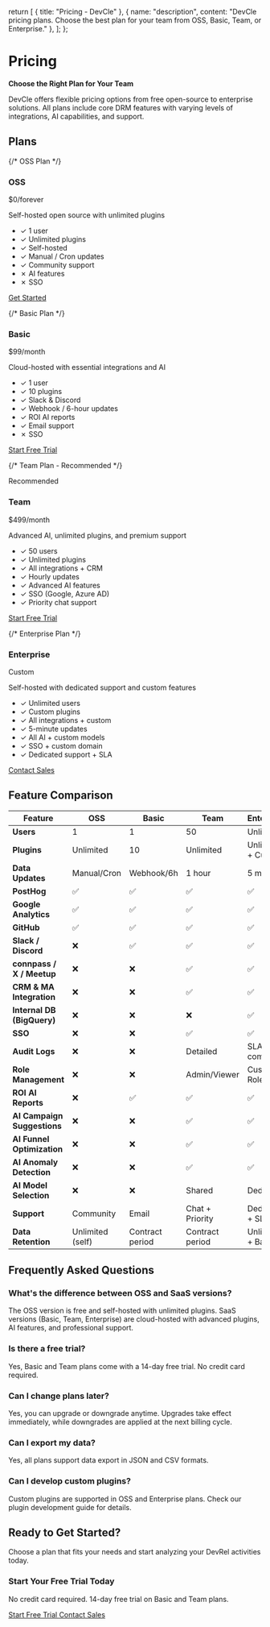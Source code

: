 
  return [
    { title: "Pricing - DevCle" },
    {
      name: "description",
      content: "DevCle pricing plans. Choose the best plan for your team from OSS, Basic, Team, or Enterprise."
    },
  ];
};

# Pricing

**Choose the Right Plan for Your Team**

DevCle offers flexible pricing options from free open-source to enterprise solutions. All plans include core DRM features with varying levels of integrations, AI capabilities, and support.

## Plans

<div className="grid grid-cols-1 md:grid-cols-2 lg:grid-cols-4 gap-8 my-12">

{/* OSS Plan */}
<div className="border border-gray-200 rounded-lg p-6 hover:shadow-lg transition-shadow" data-plan="oss">
  <h3 className="text-2xl font-bold mb-2">OSS</h3>
  <div className="text-4xl font-bold mb-4">$0<span className="text-lg font-normal text-gray-600">/forever</span></div>
  <p className="text-gray-600 mb-6">Self-hosted open source with unlimited plugins</p>

  <ul className="space-y-3 mb-8">
    <li className="flex items-start">
      <span className="text-green-600 mr-2">✓</span>
      <span>1 user</span>
    </li>
    <li className="flex items-start">
      <span className="text-green-600 mr-2">✓</span>
      <span>Unlimited plugins</span>
    </li>
    <li className="flex items-start">
      <span className="text-green-600 mr-2">✓</span>
      <span>Self-hosted</span>
    </li>
    <li className="flex items-start">
      <span className="text-green-600 mr-2">✓</span>
      <span>Manual / Cron updates</span>
    </li>
    <li className="flex items-start">
      <span className="text-green-600 mr-2">✓</span>
      <span>Community support</span>
    </li>
    <li className="flex items-start">
      <span className="text-red-600 mr-2">✗</span>
      <span className="text-gray-400">AI features</span>
    </li>
    <li className="flex items-start">
      <span className="text-red-600 mr-2">✗</span>
      <span className="text-gray-400">SSO</span>
    </li>
  </ul>

  <a href="https://github.com/goofmint/DevCle-app" target="_blank" rel="noopener noreferrer" className="block w-full text-center px-4 py-2 border border-gray-300 rounded-lg hover:bg-gray-50 transition-colors">
    Get Started
  </a>
</div>

{/* Basic Plan */}
<div className="border border-gray-200 rounded-lg p-6 hover:shadow-lg transition-shadow" data-plan="basic">
  <h3 className="text-2xl font-bold mb-2">Basic</h3>
  <div className="text-4xl font-bold mb-4">$99<span className="text-lg font-normal text-gray-600">/month</span></div>
  <p className="text-gray-600 mb-6">Cloud-hosted with essential integrations and AI</p>

  <ul className="space-y-3 mb-8">
    <li className="flex items-start">
      <span className="text-green-600 mr-2">✓</span>
      <span>1 user</span>
    </li>
    <li className="flex items-start">
      <span className="text-green-600 mr-2">✓</span>
      <span>10 plugins</span>
    </li>
    <li className="flex items-start">
      <span className="text-green-600 mr-2">✓</span>
      <span>Slack & Discord</span>
    </li>
    <li className="flex items-start">
      <span className="text-green-600 mr-2">✓</span>
      <span>Webhook / 6-hour updates</span>
    </li>
    <li className="flex items-start">
      <span className="text-green-600 mr-2">✓</span>
      <span>ROI AI reports</span>
    </li>
    <li className="flex items-start">
      <span className="text-green-600 mr-2">✓</span>
      <span>Email support</span>
    </li>
    <li className="flex items-start">
      <span className="text-red-600 mr-2">✗</span>
      <span className="text-gray-400">SSO</span>
    </li>
  </ul>

  <a href="#" className="block w-full text-center px-4 py-2 bg-blue-600 text-white rounded-lg hover:bg-blue-700 transition-colors">
    Start Free Trial
  </a>
</div>

{/* Team Plan - Recommended */}
<div className="border-2 border-blue-600 rounded-lg p-6 hover:shadow-xl transition-shadow relative" data-plan="team">
  <div className="absolute -top-3 left-1/2 transform -translate-x-1/2">
    <span className="bg-blue-600 text-white px-4 py-1 rounded-full text-sm font-semibold">Recommended</span>
  </div>

  <h3 className="text-2xl font-bold mb-2 mt-2">Team</h3>
  <div className="text-4xl font-bold mb-4">$499<span className="text-lg font-normal text-gray-600">/month</span></div>
  <p className="text-gray-600 mb-6">Advanced AI, unlimited plugins, and premium support</p>

  <ul className="space-y-3 mb-8">
    <li className="flex items-start">
      <span className="text-green-600 mr-2">✓</span>
      <span>50 users</span>
    </li>
    <li className="flex items-start">
      <span className="text-green-600 mr-2">✓</span>
      <span>Unlimited plugins</span>
    </li>
    <li className="flex items-start">
      <span className="text-green-600 mr-2">✓</span>
      <span>All integrations + CRM</span>
    </li>
    <li className="flex items-start">
      <span className="text-green-600 mr-2">✓</span>
      <span>Hourly updates</span>
    </li>
    <li className="flex items-start">
      <span className="text-green-600 mr-2">✓</span>
      <span>Advanced AI features</span>
    </li>
    <li className="flex items-start">
      <span className="text-green-600 mr-2">✓</span>
      <span>SSO (Google, Azure AD)</span>
    </li>
    <li className="flex items-start">
      <span className="text-green-600 mr-2">✓</span>
      <span>Priority chat support</span>
    </li>
  </ul>

  <a href="#" className="block w-full text-center px-4 py-2 bg-blue-600 text-white rounded-lg hover:bg-blue-700 transition-colors">
    Start Free Trial
  </a>
</div>

{/* Enterprise Plan */}
<div className="border border-gray-200 rounded-lg p-6 hover:shadow-lg transition-shadow" data-plan="enterprise">
  <h3 className="text-2xl font-bold mb-2">Enterprise</h3>
  <div className="text-4xl font-bold mb-4">Custom</div>
  <p className="text-gray-600 mb-6">Self-hosted with dedicated support and custom features</p>

  <ul className="space-y-3 mb-8">
    <li className="flex items-start">
      <span className="text-green-600 mr-2">✓</span>
      <span>Unlimited users</span>
    </li>
    <li className="flex items-start">
      <span className="text-green-600 mr-2">✓</span>
      <span>Custom plugins</span>
    </li>
    <li className="flex items-start">
      <span className="text-green-600 mr-2">✓</span>
      <span>All integrations + custom</span>
    </li>
    <li className="flex items-start">
      <span className="text-green-600 mr-2">✓</span>
      <span>5-minute updates</span>
    </li>
    <li className="flex items-start">
      <span className="text-green-600 mr-2">✓</span>
      <span>All AI + custom models</span>
    </li>
    <li className="flex items-start">
      <span className="text-green-600 mr-2">✓</span>
      <span>SSO + custom domain</span>
    </li>
    <li className="flex items-start">
      <span className="text-green-600 mr-2">✓</span>
      <span>Dedicated support + SLA</span>
    </li>
  </ul>

  <a href="#" className="block w-full text-center px-4 py-2 border border-gray-300 rounded-lg hover:bg-gray-50 transition-colors">
    Contact Sales
  </a>
</div>

</div>

## Feature Comparison

| Feature | OSS | Basic | Team | Enterprise |
|---------|-----|-------|------|------------|
| **Users** | 1 | 1 | 50 | Unlimited |
| **Plugins** | Unlimited | 10 | Unlimited | Unlimited + Custom |
| **Data Updates** | Manual/Cron | Webhook/6h | 1 hour | 5 minutes |
| **PostHog** | ✅ | ✅ | ✅ | ✅ |
| **Google Analytics** | ✅ | ✅ | ✅ | ✅ |
| **GitHub** | ✅ | ✅ | ✅ | ✅ |
| **Slack / Discord** | ❌ | ✅ | ✅ | ✅ |
| **connpass / X / Meetup** | ❌ | ❌ | ✅ | ✅ |
| **CRM & MA Integration** | ❌ | ❌ | ✅ | ✅ |
| **Internal DB (BigQuery)** | ❌ | ❌ | ❌ | ✅ |
| **SSO** | ❌ | ❌ | ✅ | ✅ |
| **Audit Logs** | ❌ | ❌ | Detailed | SLA-compliant |
| **Role Management** | ❌ | ❌ | Admin/Viewer | Custom Roles |
| **ROI AI Reports** | ❌ | ✅ | ✅ | ✅ |
| **AI Campaign Suggestions** | ❌ | ❌ | ✅ | ✅ |
| **AI Funnel Optimization** | ❌ | ❌ | ✅ | ✅ |
| **AI Anomaly Detection** | ❌ | ❌ | ✅ | ✅ |
| **AI Model Selection** | ❌ | ❌ | Shared | Dedicated |
| **Support** | Community | Email | Chat + Priority | Dedicated + SLA |
| **Data Retention** | Unlimited (self) | Contract period | Contract period | Unlimited + Backup |

## Frequently Asked Questions

### What's the difference between OSS and SaaS versions?

The OSS version is free and self-hosted with unlimited plugins. SaaS versions (Basic, Team, Enterprise) are cloud-hosted with advanced plugins, AI features, and professional support.

### Is there a free trial?

Yes, Basic and Team plans come with a 14-day free trial. No credit card required.

### Can I change plans later?

Yes, you can upgrade or downgrade anytime. Upgrades take effect immediately, while downgrades are applied at the next billing cycle.

### Can I export my data?

Yes, all plans support data export in JSON and CSV formats.

### Can I develop custom plugins?

Custom plugins are supported in OSS and Enterprise plans. Check our plugin development guide for details.

## Ready to Get Started?

Choose a plan that fits your needs and start analyzing your DevRel activities today.

<div className="bg-blue-50 rounded-lg p-8 mt-12 text-center">
  <h3 className="text-2xl font-bold mb-4">Start Your Free Trial Today</h3>
  <p className="text-gray-600 mb-6">No credit card required. 14-day free trial on Basic and Team plans.</p>
  <div className="flex gap-4 justify-center">
    <a href="#" className="px-6 py-3 bg-blue-600 text-white rounded-lg hover:bg-blue-700 transition-colors font-semibold">
      Start Free Trial
    </a>
    <a href="#" className="px-6 py-3 border border-gray-300 rounded-lg hover:bg-gray-50 transition-colors font-semibold">
      Contact Sales
    </a>
  </div>
</div>
